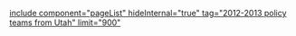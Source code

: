 [[include component="pageList" hideInternal="true" tag="2012-2013 policy teams from Utah" limit="900" ]]